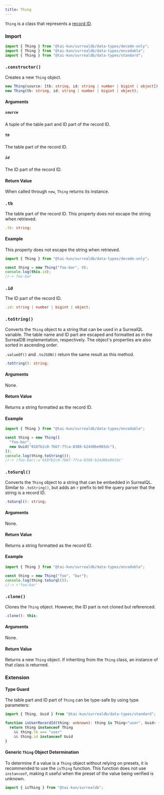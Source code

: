 ```yaml
---
title: Thing
---
```



`Thing` is a class that represents a [record ID](https://surrealdb.com/docs/surrealql/datamodel/ids).

### Import

```ts
import { Thing } from "@tai-kun/surrealdb/data-types/decode-only";
import { Thing } from "@tai-kun/surrealdb/data-types/encodable";
import { Thing } from "@tai-kun/surrealdb/data-types/standard";
```

### `.constructor()`

Creates a new `Thing` object.

```ts
new Thing(source: [tb: string, id: string | number | bigint | object]);
new Thing(tb: string, id: string | number | bigint | object);
```

#### Arguments

##### `source`

A tuple of the table part and ID part of the record ID.

##### `tb`

The table part of the record ID.

##### `id`

The ID part of the record ID.

#### Return Value

When called through `new`, `Thing` returns its instance.

### `.tb` <Badge variant="instance" /><Badge variant="property" /><Badge variant="decodeonly" />

The table part of the record ID. This property does not escape the string when retrieved.

```ts
.tb: string;
```

#### Example

This property does not escape the string when retrieved.

```ts
import { Thing } from "@tai-kun/surrealdb/data-types/decode-only";

const thing = new Thing("foo-bar", 0);
console.log(this.id);
//-> foo-bar
```

### `.id` <Badge variant="instance" /><Badge variant="property" /><Badge variant="decodeonly" />

The ID part of the record ID.

```ts
.id: string | number | bigint | object;
```

### `.toString()` <Badge variant="instance" /><Badge variant="method" /><Badge variant="encodable" />

Converts the `Thing` object to a string that can be used in a SurrealQL variable. The table name and ID part are escaped and formatted as in the SurrealDB implementation, respectively. The object's properties are also sorted in ascending order.

`.valueOf()` and `.toJSON()` return the same result as this method.

```ts
.toString(): string;
```

#### Arguments

None.

#### Return Value

Returns a string formatted as the record ID.

#### Example

```ts
import { Thing } from "@tai-kun/surrealdb/data-types/encodable";

const thing = new Thing([
  "foo-bar",
  new Uuid("018fb2c0-7bb7-7fca-8308-b24d0be065dc"),
]);
console.log(thing.toString());
//-> ⟨foo-bar⟩:u'018fb2c0-7bb7-7fca-8308-b24d0be065dc'
```

### `.toSurql()` <Badge variant="instance" /><Badge variant="method" /><Badge variant="encodable" />

Converts the `Thing` object to a string that can be embedded in SurrealQL. Similar to `.toString()`, but adds an `r` prefix to tell the query parser that the string is a record ID.

```ts
.toSurql(): string;
```

#### Arguments

None.

#### Return Value

Returns a string formatted as the record ID.

#### Example

```ts
import { Thing } from "@tai-kun/surrealdb/data-types/encodable";

const thing = new Thing("foo", "bar");
console.log(thing.toSurql());
//-> r'foo:bar'
```

### `.clone()` <Badge variant="instance" /><Badge variant="method" /><Badge variant="standard" />

Clones the `Thing` object. However, the ID part is not cloned but referenced.

```ts
.clone(): this;
```

#### Arguments

None.

#### Return Value

Returns a new `Thing` object. If inheriting from the `Thing` class, an instance of that class is returned.

### Extension

#### Type Guard

The table part and ID part of `Thing` can be type-safe by using type parameters:

```ts
import { Thing, Uuid } from "@tai-kun/surrealdb/data-types/standard";

function isUserRecordId(thing: unknown): thing is Thing<"user", Uuid> {
  return thing instanceof Thing
    && thing.tb === "user"
    && thing.id instanceof Uuid
}
```

#### Generic `Thing` Object Determination

To determine if a value is a `Thing` object without relying on presets, it is recommended to use the `isThing` function. This function does not use `instanceof`, making it useful when the preset of the value being verified is unknown.

```ts
import { isThing } from "@tai-kun/surrealdb";
```
